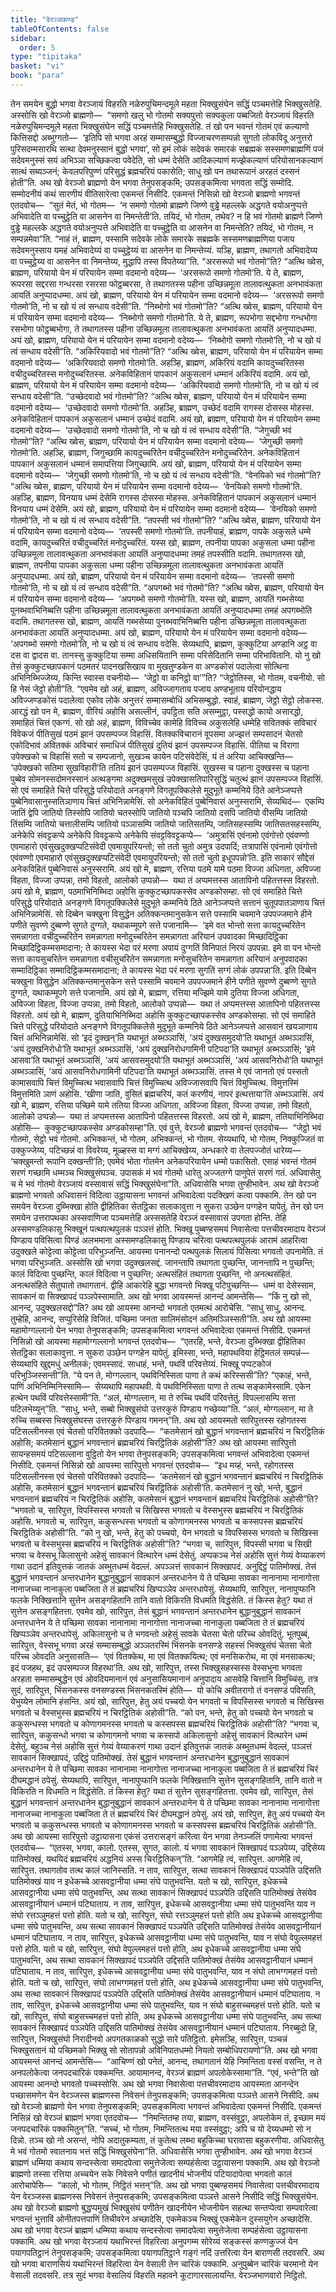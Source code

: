 ```yaml
---
title: "वेरञ्जकण्ड"
tableOfContents: false
sidebar:
  order: 5
type: "tipitaka"
basket: "vi"
book: "para"
---
```



<DynamicBreadcrumb />

<Division number="1" book="para">

<Paragraph number="2" book="para">
तेन समयेन बुद्धो भगवा वेरञ्जायं विहरति नळेरुपुचिमन्दमूले महता भिक्खुसंघेन सद्धिं पञ्चमत्तेहि भिक्खुसतेहि. अस्सोसि खो वेरञ्जो ब्राह्मणो—  “समणो खलु भो गोतमो सक्यपुत्तो सक्यकुला पब्बजितो वेरञ्जायं विहरति नळेरुपुचिमन्दमूले महता भिक्खुसंघेन सद्धिं पञ्चमत्तेहि भिक्खुसतेहि. तं खो पन भवन्तं गोतमं एवं कल्याणो कित्तिसद्दो अब्भुग्गतो—  ‘इतिपि सो भगवा अरहं सम्मासम्बुद्धो विज्जाचरणसम्पन्नो सुगतो लोकविदू अनुत्तरो पुरिसदम्मसारथि सत्था देवमनुस्सानं बुद्धो भगवा’, सो इमं लोकं सदेवकं समारकं सब्रह्मकं सस्समणब्राह्मणिं पजं सदेवमनुस्सं सयं अभिञ्ञा सच्छिकत्वा पवेदेति, सो धम्मं देसेति आदिकल्याणं मज्झेकल्याणं परियोसानकल्याणं सात्थं सब्यञ्जनं; केवलपरिपुण्णं परिसुद्धं ब्रह्मचरियं पकासेति; साधु खो पन तथारूपानं अरहतं दस्सनं होती”ति.
</Paragraph>

</Division>
<Division number="2" book="para">

<Paragraph number="3" book="para">
अथ खो वेरञ्जो ब्राह्मणो येन भगवा तेनुपसङ्कमि; उपसङ्कमित्वा भगवता सद्धिं सम्मोदि. सम्मोदनीयं कथं सारणीयं वीतिसारेत्वा एकमन्तं निसीदि. एकमन्तं निसिन्नो खो वेरञ्जो ब्राह्मणो भगवन्तं एतदवोच—  “सुतं मेतं, भो गोतम—  ‘न समणो गोतमो ब्राह्मणे जिण्णे वुड्ढे महल्लके अद्धगते वयोअनुप्पत्ते अभिवादेति वा पच्चुट्ठेति वा आसनेन वा निमन्तेती’ति. तयिदं, भो गोतम, तथेव? न हि भवं गोतमो ब्राह्मणे जिण्णे वुड्ढे महल्लके अद्धगते वयोअनुप्पत्ते अभिवादेति वा पच्चुट्ठेति वा आसनेन वा निमन्तेति? तयिदं, भो गोतम, न सम्पन्नमेवा”ति.
</Paragraph>

<Paragraph number="4" book="para">
“नाहं तं, ब्राह्मण, पस्सामि सदेवके लोके समारके सब्रह्मके सस्समणब्राह्मणिया पजाय सदेवमनुस्साय यमहं अभिवादेय्यं वा पच्चुट्ठेय्यं वा आसनेन वा निमन्तेय्यं. यञ्हि, ब्राह्मण, तथागतो अभिवादेय्य वा पच्चुट्ठेय्य वा आसनेन वा निमन्तेय्य, मुद्धापि तस्स विपतेय्या”ति.
</Paragraph>

</Division>
<Division number="3" book="para">

<Paragraph number="5" book="para">
“अरसरूपो भवं गोतमो”ति? “अत्थि ख्वेस, ब्राह्मण, परियायो येन मं परियायेन सम्मा वदमानो वदेय्य—  ‘अरसरूपो समणो गोतमो’ति. ये ते, ब्राह्मण, रूपरसा सद्दरसा गन्धरसा रसरसा फोट्ठब्बरसा, ते तथागतस्स पहीना उच्छिन्नमूला तालावत्थुकता अनभावंकता आयतिं अनुप्पादधम्मा. अयं खो, ब्राह्मण, परियायो येन मं परियायेन सम्मा वदमानो वदेय्य—  ‘अरसरूपो समणो गोतमो’ति, नो च खो यं त्वं सन्धाय वदेसी”ति.
</Paragraph>

</Division>
<Division number="4" book="para">

<Paragraph number="6" book="para">
“निब्भोगो भवं गोतमो”ति? “अत्थि ख्वेस, ब्राह्मण, परियायो येन मं परियायेन सम्मा वदमानो वदेय्य—  ‘निब्भोगो समणो गोतमो’ति. ये ते, ब्राह्मण, रूपभोगा सद्दभोगा गन्धभोगा रसभोगा फोट्ठब्बभोगा, ते तथागतस्स पहीना उच्छिन्नमूला तालावत्थुकता अनभावंकता आयतिं अनुप्पादधम्मा. अयं खो, ब्राह्मण, परियायो येन मं परियायेन सम्मा वदमानो वदेय्य—  ‘निब्भोगो समणो गोतमो’ति, नो च खो यं त्वं सन्धाय वदेसी”ति.
</Paragraph>

</Division>
<Division number="5" book="para">

<Paragraph number="7" book="para">
“अकिरियवादो भवं गोतमो”ति? “अत्थि ख्वेस, ब्राह्मण, परियायो येन मं परियायेन सम्मा वदमानो वदेय्य—  ‘अकिरियवादो समणो गोतमो’ति. अहञ्हि, ब्राह्मण, अकिरियं वदामि कायदुच्चरितस्स वचीदुच्चरितस्स मनोदुच्चरितस्स. अनेकविहितानं पापकानं अकुसलानं धम्मानं अकिरियं वदामि. अयं खो, ब्राह्मण, परियायो येन मं परियायेन सम्मा वदमानो वदेय्य—  ‘अकिरियवादो समणो गोतमो’ति, नो च खो यं त्वं सन्धाय वदेसी”ति.
</Paragraph>

</Division>
<Division number="6" book="para">

<Paragraph number="8" book="para">
“उच्छेदवादो भवं गोतमो”ति? “अत्थि ख्वेस, ब्राह्मण, परियायो येन मं परियायेन सम्मा वदमानो वदेय्य—  ‘उच्छेदवादो समणो गोतमो’ति. अहञ्हि, ब्राह्मण, उच्छेदं वदामि रागस्स दोसस्स मोहस्स. अनेकविहितानं पापकानं अकुसलानं धम्मानं उच्छेदं वदामि. अयं खो, ब्राह्मण, परियायो येन मं परियायेन सम्मा वदमानो वदेय्य—  ‘उच्छेदवादो समणो गोतमो’ति, नो च खो यं त्वं सन्धाय वदेसी”ति.
</Paragraph>

</Division>
<Division number="7" book="para">

<Paragraph number="9" book="para">
“जेगुच्छी भवं गोतमो”ति? “अत्थि ख्वेस, ब्राह्मण, परियायो येन मं परियायेन सम्मा वदमानो वदेय्य—  ‘जेगुच्छी समणो गोतमो’ति. अहञ्हि, ब्राह्मण, जिगुच्छामि कायदुच्चरितेन वचीदुच्चरितेन मनोदुच्चरितेन. अनेकविहितानं पापकानं अकुसलानं धम्मानं समापत्तिया जिगुच्छामि. अयं खो, ब्राह्मण, परियायो येन मं परियायेन सम्मा वदमानो वदेय्य—  ‘जेगुच्छी समणो गोतमो’ति, नो च खो यं त्वं सन्धाय वदेसी”ति.
</Paragraph>

</Division>
<Division number="8" book="para">

<Paragraph number="10" book="para">
“वेनयिको भवं गोतमो”ति? “अत्थि ख्वेस, ब्राह्मण, परियायो येन मं परियायेन सम्मा वदमानो वदेय्य—  ‘वेनयिको समणो गोतमो’ति. अहञ्हि, ब्राह्मण, विनयाय धम्मं देसेमि रागस्स दोसस्स मोहस्स. अनेकविहितानं पापकानं अकुसलानं धम्मानं विनयाय धम्मं देसेमि. अयं खो, ब्राह्मण, परियायो येन मं परियायेन सम्मा वदमानो वदेय्य—  ‘वेनयिको समणो गोतमो’ति, नो च खो यं त्वं सन्धाय वदेसी”ति.
</Paragraph>

</Division>
<Division number="9" book="para">

<Paragraph number="11" book="para">
“तपस्सी भवं गोतमो”ति? “अत्थि ख्वेस, ब्राह्मण, परियायो येन मं परियायेन सम्मा वदमानो वदेय्य—  ‘तपस्सी समणो गोतमो’ति. तपनीयाहं, ब्राह्मण, पापके अकुसले धम्मे वदामि, कायदुच्चरितं वचीदुच्चरितं मनोदुच्चरितं. यस्स खो, ब्राह्मण, तपनीया पापका अकुसला धम्मा पहीना उच्छिन्नमूला तालावत्थुकता अनभावंकता आयतिं अनुप्पादधम्मा तमहं तपस्सीति वदामि. तथागतस्स खो, ब्राह्मण, तपनीया पापका अकुसला धम्मा पहीना उच्छिन्नमूला तालावत्थुकता अनभावंकता आयतिं अनुप्पादधम्मा. अयं खो, ब्राह्मण, परियायो येन मं परियायेन सम्मा वदमानो वदेय्य—  ‘तपस्सी समणो गोतमो’ति, नो च खो यं त्वं सन्धाय वदेसी”ति.
</Paragraph>

</Division>
<Division number="10" book="para">

<Paragraph number="12" book="para">
“अपगब्भो भवं गोतमो”ति? “अत्थि ख्वेस, ब्राह्मण, परियायो येन मं परियायेन सम्मा वदमानो वदेय्य—  ‘अपगब्भो समणो गोतमो’ति. यस्स खो, ब्राह्मण, आयतिं गब्भसेय्या पुनब्भवाभिनिब्बत्ति पहीना उच्छिन्नमूला तालावत्थुकता अनभावंकता आयतिं अनुप्पादधम्मा तमहं अपगब्भोति वदामि. तथागतस्स खो, ब्राह्मण, आयतिं गब्भसेय्या पुनब्भवाभिनिब्बत्ति पहीना उच्छिन्नमूला तालावत्थुकता अनभावंकता आयतिं अनुप्पादधम्मा. अयं खो, ब्राह्मण, परियायो येन मं परियायेन सम्मा वदमानो वदेय्य—  ‘अपगब्भो समणो गोतमो’ति, नो च खो यं त्वं सन्धाय वदेसि.
</Paragraph>

</Division>
<Division number="11" book="para">

<Paragraph number="13" book="para">
सेय्यथापि, ब्राह्मण, कुक्कुटिया अण्डानि अट्ठ वा दस वा द्वादस वा. तानस्सु कुक्कुटिया सम्मा अधिसयितानि सम्मा परिसेदितानि सम्मा परिभावितानि. यो नु खो तेसं कुक्कुटच्छापकानं पठमतरं पादनखसिखाय वा मुखतुण्डकेन वा अण्डकोसं पदालेत्वा सोत्थिना अभिनिब्भिज्जेय्य, किन्ति स्वास्स वचनीयो—  ‘जेट्ठो वा कनिट्ठो वा’”ति? “जेट्ठोतिस्स, भो गोतम, वचनीयो. सो हि नेसं जेट्ठो होती”ति. “एवमेव खो अहं, ब्राह्मण, अविज्जागताय पजाय अण्डभूताय परियोनद्धाय अविज्जण्डकोसं पदालेत्वा एकोव लोके अनुत्तरं सम्मासम्बोधिं अभिसम्बुद्धो. स्वाहं, ब्राह्मण, जेट्ठो सेट्ठो लोकस्स.
</Paragraph>

<Paragraph number="14" book="para">
आरद्धं खो पन मे, ब्राह्मण, वीरियं अहोसि असल्लीनं, उपट्ठिता सति असम्मुट्ठा, पस्सद्धो कायो असारद्धो, समाहितं चित्तं एकग्गं. सो खो अहं, ब्राह्मण, विविच्चेव कामेहि विविच्च अकुसलेहि धम्मेहि सवितक्कं सविचारं विवेकजं पीतिसुखं पठमं झानं उपसम्पज्ज विहासिं. वितक्कविचारानं वूपसमा अज्झत्तं सम्पसादनं चेतसो एकोदिभावं अवितक्कं अविचारं समाधिजं पीतिसुखं दुतियं झानं उपसम्पज्ज विहासिं. पीतिया च विरागा उपेक्खको च विहासिं सतो च सम्पजानो, सुखञ्च कायेन पटिसंवेदेसिं, यं तं अरिया आचिक्खन्ति—  ‘उपेक्खको सतिमा सुखविहारी’ति ततियं झानं उपसम्पज्ज विहासिं. सुखस्स च पहाना दुक्खस्स च पहाना पुब्बेव सोमनस्सदोमनस्सानं अत्थङ्गमा अदुक्खमसुखं उपेक्खासतिपारिसुद्धिं चतुत्थं झानं उपसम्पज्ज विहासिं.
</Paragraph>

</Division>
<Division number="12" book="para">

<Paragraph number="15" book="para">
सो एवं समाहिते चित्ते परिसुद्धे परियोदाते अनङ्गणे विगतूपक्किलेसे मुदुभूते कम्मनिये ठिते आनेञ्जप्पत्ते पुब्बेनिवासानुस्सतिञाणाय चित्तं अभिनिन्नामेसिं. सो अनेकविहितं पुब्बेनिवासं अनुस्सरामि, सेय्यथिदं—  एकम्पि जातिं द्वेपि जातियो तिस्सोपि जातियो चतस्सोपि जातियो पञ्चपि जातियो दसपि जातियो वीसम्पि जातियो तिंसम्पि जातियो चत्तालीसम्पि जातियो पञ्ञासम्पि जातियो जातिसतम्पि, जातिसहस्सम्पि जातिसतसहस्सम्पि, अनेकेपि संवट्टकप्पे अनेकेपि विवट्टकप्पे अनेकेपि संवट्टविवट्टकप्पे—  ‘अमुत्रासिं एवंनामो एवंगोत्तो एवंवण्णो एवमाहारो एवंसुखदुक्खप्पटिसंवेदी एवमायुपरियन्तो; सो ततो चुतो अमुत्र उदपादिं; तत्रापासिं एवंनामो एवंगोत्तो एवंवण्णो एवमाहारो एवंसुखदुक्खप्पटिसंवेदी एवमायुपरियन्तो; सो ततो चुतो इधूपपन्नो’ति. इति साकारं सौद्देसं अनेकविहितं पुब्बेनिवासं अनुस्सरामि. अयं खो मे, ब्राह्मण, रत्तिया पठमे यामे पठमा विज्जा अधिगता, अविज्जा विहता, विज्जा उप्पन्ना, तमो विहतो, आलोको उप्पन्नो—  यथा तं अप्पमत्तस्स आतापिनो पहितत्तस्स विहरतो. अयं खो मे, ब्राह्मण, पठमाभिनिब्भिदा अहोसि कुक्कुटच्छापकस्सेव अण्डकोसम्हा.
</Paragraph>

</Division>
<Division number="13" book="para">

<Paragraph number="16" book="para">
सो एवं समाहिते चित्ते परिसुद्धे परियोदाते अनङ्गणे विगतूपक्किलेसे मुदुभूते कम्मनिये ठिते आनेञ्जप्पत्ते सत्तानं चुतूपपातञाणाय चित्तं अभिनिन्नामेसिं. सो दिब्बेन चक्खुना विसुद्धेन अतिक्कन्तमानुसकेन सत्ते पस्सामि चवमाने उपपज्जमाने हीने पणीते सुवण्णे दुब्बण्णे सुगते दुग्गते, यथाकम्मूपगे सत्ते पजानामि—  ‘इमे वत भोन्तो सत्ता कायदुच्चरितेन समन्नागता वचीदुच्चरितेन समन्नागता मनोदुच्चरितेन समन्नागता अरियानं उपवादका मिच्छादिट्ठिका मिच्छादिट्ठिकम्मसमादाना; ते कायस्स भेदा परं मरणा अपायं दुग्गतिं विनिपातं निरयं उपपन्ना. इमे वा पन भोन्तो सत्ता कायसुचरितेन समन्नागता वचीसुचरितेन समन्नागता मनोसुचरितेन समन्नागता अरियानं अनुपवादका सम्मादिट्ठिका सम्मादिट्ठिकम्मसमादाना; ते कायस्स भेदा परं मरणा सुगतिं सग्गं लोकं उपपन्ना’ति. इति दिब्बेन चक्खुना विसुद्धेन अतिक्कन्तमानुसकेन सत्ते पस्सामि चवमाने उपपज्जमाने हीने पणीते सुवण्णे दुब्बण्णे सुगते दुग्गते, यथाकम्मूपगे सत्ते पजानामि. अयं खो मे, ब्राह्मण, रत्तिया मज्झिमे यामे दुतिया विज्जा अधिगता, अविज्जा विहता, विज्जा उप्पन्ना, तमो विहतो, आलोको उप्पन्नो—  यथा तं अप्पमत्तस्स आतापिनो पहितत्तस्स विहरतो. अयं खो मे, ब्राह्मण, दुतियाभिनिब्भिदा अहोसि कुक्कुटच्छापकस्सेव अण्डकोसम्हा.
</Paragraph>

</Division>
<Division number="14" book="para">

<Paragraph number="17" book="para">
सो एवं समाहिते चित्ते परिसुद्धे परियोदाते अनङ्गणे विगतूपक्किलेसे मुदुभूते कम्मनिये ठिते आनेञ्जप्पत्ते आसवानं खयञाणाय चित्तं अभिनिन्नामेसिं. सो ‘इदं दुक्खन्’ति यथाभूतं अब्भञ्ञासिं, ‘अयं दुक्खसमुदयो’ति यथाभूतं अब्भञ्ञासिं, ‘अयं दुक्खनिरोधो’ति यथाभूतं अब्भञ्ञासिं, ‘अयं दुक्खनिरोधगामिनी पटिपदा’ति यथाभूतं अब्भञ्ञासिं; ‘इमे आसवा’ति यथाभूतं अब्भञ्ञासिं, ‘अयं आसवसमुदयो’ति यथाभूतं अब्भञ्ञासिं, ‘अयं आसवनिरोधो’ति यथाभूतं अब्भञ्ञासिं, ‘अयं आसवनिरोधगामिनी पटिपदा’ति यथाभूतं अब्भञ्ञासिं. तस्स मे एवं जानतो एवं पस्सतो कामासवापि चित्तं विमुच्चित्थ भवासवापि चित्तं विमुच्चित्थ अविज्जासवापि चित्तं विमुच्चित्थ. विमुत्तस्मिं विमुत्तमिति ञाणं अहोसि. ‘खीणा जाति, वुसितं ब्रह्मचरियं, कतं करणीयं, नापरं इत्थत्ताया’ति अब्भञ्ञासिं. अयं खो मे, ब्राह्मण, रत्तिया पच्छिमे यामे ततिया विज्जा अधिगता, अविज्जा विहता, विज्जा उप्पन्ना, तमो विहतो, आलोको उप्पन्नो—  यथा तं अप्पमत्तस्स आतापिनो पहितत्तस्स विहरतो. अयं खो मे, ब्राह्मण, ततियाभिनिब्भिदा अहोसि—  कुक्कुटच्छापकस्सेव अण्डकोसम्हा”ति.
</Paragraph>

</Division>
<Division number="15" book="para">

<Paragraph number="18" book="para">
एवं वुत्ते, वेरञ्जो ब्राह्मणो भगवन्तं एतदवोच—  “जेट्ठो भवं गोतमो, सेट्ठो भवं गोतमो. अभिक्कन्तं, भो गोतम, अभिक्कन्तं, भो गोतम. सेय्यथापि, भो गोतम, निक्कुज्जितं वा उक्कुज्जेय्य, पटिच्छन्नं वा विवरेय्य, मूळ्हस्स वा मग्गं आचिक्खेय्य, अन्धकारे वा तेलपज्जोतं धारेय्य—  ‘चक्खुमन्तो रूपानि दक्खन्ती’ति; एवमेवं भोता गोतमेन अनेकपरियायेन धम्मो पकासितो. एसाहं भवन्तं गोतमं सरणं गच्छामि धम्मञ्च भिक्खुसंघञ्च. उपासकं मं भवं गोतमो धारेतु अज्जतग्गे पाणुपेतं सरणं गतं. अधिवासेतु च मे भवं गोतमो वेरञ्जायं वस्सावासं सद्धिं भिक्खुसंघेना”ति. अधिवासेसि भगवा तुण्हीभावेन. अथ खो वेरञ्जो ब्राह्मणो भगवतो अधिवासनं विदित्वा उट्ठायासना भगवन्तं अभिवादेत्वा पदक्खिणं कत्वा पक्कामि.
</Paragraph>

</Division>
<Division number="16" book="para">

<Paragraph number="19" book="para">
तेन खो पन समयेन वेरञ्जा दुब्भिक्खा होति द्वीहितिका सेतट्ठिका सलाकावुत्ता न सुकरा उञ्छेन पग्गहेन यापेतुं. तेन खो पन समयेन उत्तरापथका अस्सवाणिजा पञ्चमत्तेहि अस्ससतेहि वेरञ्जं वस्सावासं उपगता होन्ति. तेहि अस्समण्डलिकासु भिक्खूनं पत्थपत्थपुलकं पञ्ञत्तं होति. भिक्खू पुब्बण्हसमयं निवासेत्वा पत्तचीवरमादाय वेरञ्जं पिण्डाय पविसित्वा पिण्डं अलभमाना अस्समण्डलिकासु पिण्डाय चरित्वा पत्थपत्थपुलकं आरामं आहरित्वा उदुक्खले कोट्टेत्वा कोट्टेत्वा परिभुञ्जन्ति. आयस्मा पनानन्दो पत्थपुलकं सिलायं पिसित्वा भगवतो उपनामेति. तं भगवा परिभुञ्जति.
</Paragraph>

<Paragraph number="20" book="para">
अस्सोसि खो भगवा उदुक्खलसद्दं. जानन्तापि तथागता पुच्छन्ति, जानन्तापि न पुच्छन्ति; कालं विदित्वा पुच्छन्ति, कालं विदित्वा न पुच्छन्ति; अत्थसंहितं तथागता पुच्छन्ति, नो अनत्थसंहितं. अनत्थसंहिते सेतुघातो तथागतानं. द्वीहि आकारेहि बुद्धा भगवन्तो भिक्खू पटिपुच्छन्ति—  धम्मं वा देसेस्साम, सावकानं वा सिक्खापदं पञ्ञपेस्सामाति.
</Paragraph>

<Paragraph number="21" book="para">
अथ खो भगवा आयस्मन्तं आनन्दं आमन्तेसि—  “किं नु खो सो, आनन्द, उदुक्खलसद्दो”ति? अथ खो आयस्मा आनन्दो भगवतो एतमत्थं आरोचेसि. “साधु साधु, आनन्द. तुम्हेहि, आनन्द, सप्पुरिसेहि विजितं. पच्छिमा जनता सालिमंसोदनं अतिमञ्ञिस्सती”ति.
</Paragraph>

</Division>
<Division number="17" book="para">

<Paragraph number="22" book="para">
अथ खो आयस्मा महामोग्गल्लानो येन भगवा तेनुपसङ्कमि; उपसङ्कमित्वा भगवन्तं अभिवादेत्वा एकमन्तं निसीदि. एकमन्तं निसिन्नो खो आयस्मा महामोग्गल्लानो भगवन्तं एतदवोच—  “एतरहि, भन्ते, वेरञ्जा दुब्भिक्खा द्वीहितिका सेतट्ठिका सलाकावुत्ता. न सुकरा उञ्छेन पग्गहेन यापेतुं. इमिस्सा, भन्ते, महापथविया हेट्ठिमतलं सम्पन्नं—  सेय्यथापि खुद्दमधुं अनीलकं; एवमस्सादं. साधाहं, भन्ते, पथविं परिवत्तेय्यं. भिक्खू पप्पटकोजं परिभुञ्जिस्सन्ती”ति. “ये पन ते, मोग्गल्लान, पथविनिस्सिता पाणा ते कथं करिस्ससी”ति? “एकाहं, भन्ते, पाणिं अभिनिम्मिनिस्सामि—  सेय्यथापि महापथवी. ये पथविनिस्सिता पाणा ते तत्थ सङ्कामेस्सामि. एकेन हत्थेन पथविं परिवत्तेस्सामी”ति. “अलं, मोग्गल्लान, मा ते रुच्चि पथविं परिवत्तेतुं. विपल्लासम्पि सत्ता पटिलभेय्युन्”ति. “साधु, भन्ते, सब्बो भिक्खुसंघो उत्तरकुरुं पिण्डाय गच्छेय्या”ति. “अलं, मोग्गल्लान, मा ते रुच्चि सब्बस्स भिक्खुसंघस्स उत्तरकुरुं पिण्डाय गमनन्”ति.
</Paragraph>

</Division>
<Division number="18" book="para">

<Paragraph number="23" book="para">
अथ खो आयस्मतो सारिपुत्तस्स रहोगतस्स पटिसल्लीनस्स एवं चेतसो परिवितक्को उदपादि—  “कतमेसानं खो बुद्धानं भगवन्तानं ब्रह्मचरियं न चिरट्ठितिकं अहोसि; कतमेसानं बुद्धानं भगवन्तानं ब्रह्मचरियं चिरट्ठितिकं अहोसी”ति?
</Paragraph>

<Paragraph number="24" book="para">
अथ खो आयस्मा सारिपुत्तो सायन्हसमयं पटिसल्लाना वुट्ठितो येन भगवा तेनुपसङ्कमि; उपसङ्कमित्वा भगवन्तं अभिवादेत्वा एकमन्तं निसीदि. एकमन्तं निसिन्नो खो आयस्मा सारिपुत्तो भगवन्तं एतदवोच—  “इध मय्हं, भन्ते, रहोगतस्स पटिसल्लीनस्स एवं चेतसो परिवितक्को उदपादि—  ‘कतमेसानं खो बुद्धानं भगवन्तानं ब्रह्मचरियं न चिरट्ठितिकं अहोसि, कतमेसानं बुद्धानं भगवन्तानं ब्रह्मचरियं चिरट्ठितिकं अहोसी’ति. कतमेसानं नु खो, भन्ते, बुद्धानं भगवन्तानं ब्रह्मचरियं न चिरट्ठितिकं अहोसि, कतमेसानं बुद्धानं भगवन्तानं ब्रह्मचरियं चिरट्ठितिकं अहोसी”ति?
</Paragraph>

<Paragraph number="25" book="para">
“भगवतो च, सारिपुत्त, विपस्सिस्स भगवतो च सिखिस्स भगवतो च वेस्सभुस्स ब्रह्मचरियं न चिरट्ठितिकं अहोसि. भगवतो च, सारिपुत्त, ककुसन्धस्स भगवतो च कोणागमनस्स भगवतो च कस्सपस्स ब्रह्मचरियं चिरट्ठितिकं अहोसी”ति.
</Paragraph>

</Division>
<Division number="19" book="para">

<Paragraph number="26" book="para">
“को नु खो, भन्ते, हेतु को पच्चयो, येन भगवतो च विपस्सिस्स भगवतो च सिखिस्स भगवतो च वेस्सभुस्स ब्रह्मचरियं न चिरट्ठितिकं अहोसी”ति? “भगवा च, सारिपुत्त, विपस्सी भगवा च सिखी भगवा च वेस्सभू किलासुनो अहेसुं सावकानं वित्थारेन धम्मं देसेतुं. अप्पकञ्च नेसं अहोसि सुत्तं गेय्यं वेय्याकरणं गाथा उदानं इतिवुत्तकं जातकं अब्भुतधम्मं वेदल्लं. अपञ्ञत्तं सावकानं सिक्खापदं. अनुद्दिट्ठं पातिमोक्खं. तेसं बुद्धानं भगवन्तानं अन्तरधानेन बुद्धानुबुद्धानं सावकानं अन्तरधानेन ये ते पच्छिमा सावका नानानामा नानागोत्ता नानाजच्चा नानाकुला पब्बजिता ते तं ब्रह्मचरियं खिप्पञ्ञेव अन्तरधापेसुं. सेय्यथापि, सारिपुत्त, नानापुप्फानि फलके निक्खित्तानि सुत्तेन असङ्गहितानि तानि वातो विकिरति विधमति विद्धंसेति. तं किस्स हेतु? यथा तं सुत्तेन असङ्गहितत्ता. एवमेव खो, सारिपुत्त, तेसं बुद्धानं भगवन्तानं अन्तरधानेन बुद्धानुबुद्धानं सावकानं अन्तरधानेन ये ते पच्छिमा सावका नानानामा नानागोत्ता नानाजच्चा नानाकुला पब्बजिता ते तं ब्रह्मचरियं खिप्पञ्ञेव अन्तरधापेसुं.
</Paragraph>

<Paragraph number="27" book="para">
अकिलासुनो च ते भगवन्तो अहेसुं सावके चेतसा चेतो परिच्च ओवदितुं. भूतपुब्बं, सारिपुत्त, वेस्सभू भगवा अरहं सम्मासम्बुद्धो अञ्ञतरस्मिं भिंसनके वनसण्डे सहस्सं भिक्खुसंघं चेतसा चेतो परिच्च ओवदति अनुसासति—  ‘एवं वितक्केथ, मा एवं वितक्कयित्थ; एवं मनसिकरोथ, मा एवं मनसाकत्थ; इदं पजहथ, इदं उपसम्पज्ज विहरथा’ति. अथ खो, सारिपुत्त, तस्स भिक्खुसहस्सस्स वेस्सभुना भगवता अरहता सम्मासम्बुद्धेन एवं ओवदियमानानं एवं अनुसासियमानानं अनुपादाय आसवेहि चित्तानि विमुच्चिंसु. तत्र सुदं, सारिपुत्त, भिंसनकस्स वनसण्डस्स भिंसनकतस्मिं होति—  यो कोचि अवीतरागो तं वनसण्डं पविसति, येभुय्येन लोमानि हंसन्ति. अयं खो, सारिपुत्त, हेतु अयं पच्चयो येन भगवतो च विपस्सिस्स भगवतो च सिखिस्स भगवतो च वेस्सभुस्स ब्रह्मचरियं न चिरट्ठितिकं अहोसी”ति.
</Paragraph>

</Division>
<Division number="20" book="para">

<Paragraph number="28" book="para">
“को पन, भन्ते, हेतु को पच्चयो येन भगवतो च ककुसन्धस्स भगवतो च कोणागमनस्स भगवतो च कस्सपस्स ब्रह्मचरियं चिरट्ठितिकं अहोसी”ति? “भगवा च, सारिपुत्त, ककुसन्धो भगवा च कोणागमनो भगवा च कस्सपो अकिलासुनो अहेसुं सावकानं वित्थारेन धम्मं देसेतुं. बहुञ्च नेसं अहोसि सुत्तं गेय्यं वेय्याकरणं गाथा उदानं इतिवुत्तकं जातकं अब्भुतधम्मं वेदल्लं, पञ्ञत्तं सावकानं सिक्खापदं, उद्दिट्ठं पातिमोक्खं. तेसं बुद्धानं भगवन्तानं अन्तरधानेन बुद्धानुबुद्धानं सावकानं अन्तरधानेन ये ते पच्छिमा सावका नानानामा नानागोत्ता नानाजच्चा नानाकुला पब्बजिता ते तं ब्रह्मचरियं चिरं दीघमद्धानं ठपेसुं. सेय्यथापि, सारिपुत्त, नानापुप्फानि फलके निक्खित्तानि सुत्तेन सुसङ्गहितानि, तानि वातो न विकिरति न विधमति न विद्धंसेति. तं किस्स हेतु? यथा तं सुत्तेन सुसङ्गहितत्ता. एवमेव खो, सारिपुत्त, तेसं बुद्धानं भगवन्तानं अन्तरधानेन बुद्धानुबुद्धानं सावकानं अन्तरधानेन ये ते पच्छिमा सावका नानानामा नानागोत्ता नानाजच्चा नानाकुला पब्बजिता ते तं ब्रह्मचरियं चिरं दीघमद्धानं ठपेसुं. अयं खो, सारिपुत्त, हेतु अयं पच्चयो येन भगवतो च ककुसन्धस्स भगवतो च कोणागमनस्स भगवतो च कस्सपस्स ब्रह्मचरियं चिरट्ठितिकं अहोसी”ति.
</Paragraph>

</Division>
<Division number="21" book="para">

<Paragraph number="29" book="para">
अथ खो आयस्मा सारिपुत्तो उट्ठायासना एकंसं उत्तरासङ्गं करित्वा येन भगवा तेनञ्जलिं पणामेत्वा भगवन्तं एतदवोच—  “एतस्स, भगवा, कालो. एतस्स, सुगत, कालो. यं भगवा सावकानं सिक्खापदं पञ्ञपेय्य, उद्दिसेय्य पातिमोक्खं, यथयिदं ब्रह्मचरियं अद्धनियं अस्स चिरट्ठितिकन्”ति. “आगमेहि त्वं, सारिपुत्त. आगमेहि त्वं, सारिपुत्त. तथागतोव तत्थ कालं जानिस्सति. न ताव, सारिपुत्त, सत्था सावकानं सिक्खापदं पञ्ञपेति उद्दिसति पातिमोक्खं याव न इधेकच्चे आसवट्ठानीया धम्मा संघे पातुभवन्ति. यतो च खो, सारिपुत्त, इधेकच्चे आसवट्ठानीया धम्मा संघे पातुभवन्ति, अथ सत्था सावकानं सिक्खापदं पञ्ञपेति उद्दिसति पातिमोक्खं तेसंयेव आसवट्ठानीयानं धम्मानं पटिघाताय.
</Paragraph>

<Paragraph number="30" book="para">
न ताव, सारिपुत्त, इधेकच्चे आसवट्ठानीया धम्मा संघे पातुभवन्ति याव न संघो रत्तञ्ञुमहत्तं पत्तो होति. यतो च खो, सारिपुत्त, संघो रत्तञ्ञुमहत्तं पत्तो होति अथ इधेकच्चे आसवट्ठानीया धम्मा संघे पातुभवन्ति, अथ सत्था सावकानं सिक्खापदं पञ्ञपेति उद्दिसति पातिमोक्खं तेसंयेव आसवट्ठानीयानं धम्मानं पटिघाताय.
</Paragraph>

<Paragraph number="31" book="para">
न ताव, सारिपुत्त, इधेकच्चे आसवट्ठानीया धम्मा संघे पातुभवन्ति, याव न संघो वेपुल्लमहत्तं पत्तो होति. यतो च खो, सारिपुत्त, संघो वेपुल्लमहत्तं पत्तो होति, अथ इधेकच्चे आसवट्ठानीया धम्मा संघे पातुभवन्ति, अथ सत्था सावकानं सिक्खापदं पञ्ञपेति उद्दिसति पातिमोक्खं तेसंयेव आसवट्ठानीयानं धम्मानं पटिघाताय.
</Paragraph>

<Paragraph number="32" book="para">
न ताव, सारिपुत्त, इधेकच्चे आसवट्ठानीया धम्मा संघे पातुभवन्ति, याव न संघो लाभग्गमहत्तं पत्तो होति. यतो च खो, सारिपुत्त, संघो लाभग्गमहत्तं पत्तो होति, अथ इधेकच्चे आसवट्ठानीया धम्मा संघे पातुभवन्ति, अथ सत्था सावकानं सिक्खापदं पञ्ञपेति उद्दिसति पातिमोक्खं तेसंयेव आसवट्ठानीयानं धम्मानं पटिघाताय.
</Paragraph>

<Paragraph number="33" book="para">
न ताव, सारिपुत्त, इधेकच्चे आसवट्ठानीया धम्मा संघे पातुभवन्ति, याव न संघो बाहुसच्चमहत्तं पत्तो होति. यतो च खो, सारिपुत्त, संघो बाहुसच्चमहत्तं पत्तो होति, अथ इधेकच्चे आसवट्ठानीया धम्मा संघे पातुभवन्ति, अथ सत्था सावकानं सिक्खापदं पञ्ञपेति उद्दिसति पातिमोक्खं तेसंयेव आसवट्ठानीयानं धम्मानं पटिघाताय.
</Paragraph>

<Paragraph number="34" book="para">
निरब्बुदो हि, सारिपुत्त, भिक्खुसंघो निरादीनवो अपगतकाळको सुद्धो सारे पतिट्ठितो. इमेसञ्हि, सारिपुत्त, पञ्चन्नं भिक्खुसतानं यो पच्छिमको भिक्खु सो सोतापन्नो अविनिपातधम्मो नियतो सम्बोधिपरायणो”ति.
</Paragraph>

</Division>
<Division number="22" book="para">

<Paragraph number="35" book="para">
अथ खो भगवा आयस्मन्तं आनन्दं आमन्तेसि—  “आचिण्णं खो पनेतं, आनन्द, तथागतानं येहि निमन्तिता वस्सं वसन्ति, न ते अनपलोकेत्वा जनपदचारिकं पक्कमन्ति. आयामानन्द, वेरञ्जं ब्राह्मणं अपलोकेस्सामा”ति. “एवं, भन्ते”ति खो आयस्मा आनन्दो भगवतो पच्चस्सोसि.
</Paragraph>

<Paragraph number="36" book="para">
अथ खो भगवा निवासेत्वा पत्तचीवरमादाय आयस्मता आनन्देन पच्छासमणेन येन वेरञ्जस्स ब्राह्मणस्स निवेसनं तेनुपसङ्कमि; उपसङ्कमित्वा पञ्ञत्ते आसने निसीदि. अथ खो वेरञ्जो ब्राह्मणो येन भगवा तेनुपसङ्कमि; उपसङ्कमित्वा भगवन्तं अभिवादेत्वा एकमन्तं निसीदि. एकमन्तं निसिन्नं खो वेरञ्जं ब्राह्मणं भगवा एतदवोच—  “निमन्तितम्ह तया, ब्राह्मण, वस्संवुट्ठा, अपलोकेम तं, इच्छाम मयं जनपदचारिकं पक्कमितुन्”ति. “सच्चं, भो गोतम, निमन्तितत्थ मया वस्संवुट्ठा; अपि च यो देय्यधम्मो सो न दिन्नो. तञ्च खो नो असन्तं, नोपि अदातुकम्यता, तं कुतेत्थ लब्भा बहुकिच्चा घरावासा बहुकरणीया. अधिवासेतु मे भवं गोतमो स्वातनाय भत्तं सद्धिं भिक्खुसंघेना”ति. अधिवासेसि भगवा तुण्हीभावेन. अथ खो भगवा वेरञ्जं ब्राह्मणं धम्मिया कथाय सन्दस्सेत्वा समादपेत्वा समुत्तेजेत्वा सम्पहंसेत्वा उट्ठायासना पक्कामि.
</Paragraph>

<Paragraph number="37" book="para">
अथ खो वेरञ्जो ब्राह्मणो तस्सा रत्तिया अच्चयेन सके निवेसने पणीतं खादनीयं भोजनीयं पटियादापेत्वा भगवतो कालं आरोचापेसि—  “कालो, भो गोतम, निट्ठितं भत्तन्”ति.
</Paragraph>

</Division>
<Division number="23" book="para">

<Paragraph number="38" book="para">
अथ खो भगवा पुब्बण्हसमयं निवासेत्वा पत्तचीवरमादाय येन वेरञ्जस्स ब्राह्मणस्स निवेसनं तेनुपसङ्कमि; उपसङ्कमित्वा पञ्ञत्ते आसने निसीदि सद्धिं भिक्खुसंघेन. अथ खो वेरञ्जो ब्राह्मणो बुद्धप्पमुखं भिक्खुसंघं पणीतेन खादनीयेन भोजनीयेन सहत्था सन्तप्पेत्वा सम्पवारेत्वा भगवन्तं भुत्ताविं ओनीतपत्तपाणिं तिचीवरेन अच्छादेसि, एकमेकञ्च भिक्खुं एकमेकेन दुस्सयुगेन अच्छादेसि. अथ खो भगवा वेरञ्जं ब्राह्मणं धम्मिया कथाय सन्दस्सेत्वा समादपेत्वा समुत्तेजेत्वा सम्पहंसेत्वा उट्ठायासना पक्कामि.
</Paragraph>

<Paragraph number="39" book="para">
अथ खो भगवा वेरञ्जायं यथाभिरन्तं विहरित्वा अनुपगम्म सोरेय्यं सङ्कस्सं कण्णकुज्जं येन पयागपतिट्ठानं तेनुपसङ्कमि; उपसङ्कमित्वा पयागपतिट्ठाने गङ्गं नदिं उत्तरित्वा येन बाराणसी तदवसरि. अथ खो भगवा बाराणसियं यथाभिरन्तं विहरित्वा येन वेसाली तेन चारिकं पक्कामि. अनुपुब्बेन चारिकं चरमानो येन वेसाली तदवसरि. तत्र सुदं भगवा वेसालियं विहरति महावने कूटागारसालायन्ति.

</Paragraph>
</Division>

<Paragraph number="40" type="center" book="para">
वेरञ्जभाणवारो निट्ठितो.
</Paragraph>